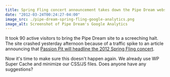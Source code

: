 ```yaml
---
title: Spring Fling concert announcement takes down the Pipe Dream website
date: "2012-03-24T00:24:27-04:00"
image_src: ./pipe-dream-spring-fling-google-analytics.png
image_alt: Screenshot of Pipe Dream's Google Analytics
---
```


It took 90 active visitors to bring the Pipe Dream site to a screeching halt. The site crashed yesterday afternoon because of a traffic spike to an article announcing that [Passion Pit will headline the 2012 Spring Fling concert](https://www.bupipedream.com/news/9130/passion-pit-to-headline-spring-fling/).

Now it's time to make sure this doesn't happen again. We already use WP Super Cache and minimize our CSS/JS files. Does anyone have any suggestions?
